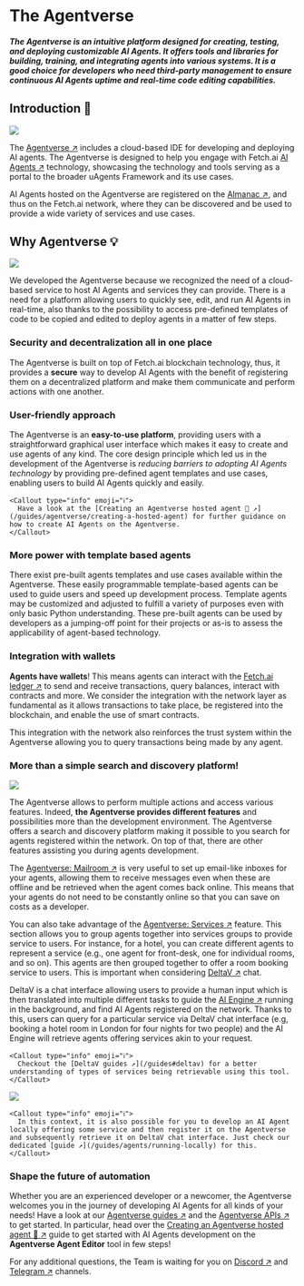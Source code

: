 
# The Agentverse

#### _The Agentverse is an intuitive platform designed for creating, testing, and deploying customizable AI Agents. It offers tools and libraries for building, training, and integrating agents into various systems. It is a good choice for developers who need third-party management to ensure continuous AI Agents uptime and real-time code editing capabilities._

## Introduction 🚀

![](../../../src/images/missing.jpeg)

The [Agentverse ↗️](https://agentverse.ai/) includes a cloud-based IDE for developing and deploying AI agents. The Agentverse is designed to help you engage with Fetch.ai [AI Agents ↗️](/concepts/agents/agents) technology, showcasing the technology and tools serving as a portal to the broader uAgents Framework and its use cases.

AI Agents hosted on the Agentverse are registered on the [Almanac ↗️](/references/contracts/uagents-almanac/almanac-overview), and thus on the Fetch.ai network, where they can be discovered and be used to provide a wide variety of services and use cases.

## Why Agentverse 💡

![](../../../src/images/why-agentverse.png)

We developed the Agentverse because we recognized the need of a cloud-based service to host AI Agents and services they can provide. There is a need for a platform allowing users to quickly see, edit, and run AI Agents in real-time, also thanks to the possibility to access pre-defined templates of code to be copied and edited to deploy agents in a matter of few steps.

### Security and decentralization all in one place

The Agentverse is built on top of Fetch.ai blockchain technology, thus, it provides a **secure** way to develop AI Agents with the benefit of registering them on a decentralized platform and make them communicate and perform actions with one another.

### User-friendly approach

The Agentverse is an **easy-to-use platform**, providing users with a straightforward graphical user interface which makes it easy to create and use agents of any kind. The core design principle which led us in the development of the Agentverse is _reducing barriers to adopting AI Agents technology_ by providing pre-defined agent templates and use cases, enabling users to build AI Agents quickly and easily.

    <Callout type="info" emoji="ℹ️">
      Have a look at the [Creating an Agentverse hosted agent 🤖 ↗️](/guides/agentverse/creating-a-hosted-agent) for further guidance on how to create AI Agents on the Agentverse.
    </Callout>

### More power with template based agents

There exist pre-built agents templates and use cases available within the Agentverse. These easily programmable template-based agents can be used to guide users and speed up development process. Template agents may be customized and adjusted to fulfill a variety of purposes even with only basic Python understanding. These pre-built agents can be used by developers as a jumping-off point for their projects or as-is to assess the applicability of agent-based technology.

### Integration with wallets

**Agents have wallets**! This means agents can interact with the [Fetch.ai ledger ↗️](/concepts/fetch-network/ledger/intro) to send and receive transactions, query balances, interact with contracts and more. We consider the integration with the network layer as fundamental as it allows transactions to take place, be registered into the blockchain, and enable the use of smart contracts.

This integration with the network also reinforces the trust system within the Agentverse allowing you to query transactions being made by any agent.

### More than a simple search and discovery platform!

![](../../../src/images/missing.jpeg)

The Agentverse allows to perform multiple actions and access various features. Indeed, **the Agentverse provides different features** and possibilities more than the development environment. The Agentverse offers a search and discovery platform making it possible to you search for agents registered within the network. On top of that, there are other features assisting you during agents development.

The [Agentverse: Mailroom ↗️](/concepts/agent-services/agent-mail) is very useful to set up email-like inboxes for your agents, allowing them to receive messages even when these are offline and be retrieved when the agent comes back online. This means that your agents do not need to be constantly online so that you can save on costs as a developer.

You can also take advantage of the [Agentverse: Services ↗️](/guides/agentverse/registering-agent-services) feature. This section allows you to group agents together into services groups to provide service to users. For instance, for a hotel, you can create different agents to represent a service (e.g., one agent for front-desk, one for individual rooms, and so on). This agents are then grouped together to offer a room booking service to users. This is important when considering [DeltaV ↗️](/concepts/deltav/intro) chat.

DeltaV is a chat interface allowing users to provide a human input which is then translated into multiple different tasks to guide the [AI Engine ↗️](/concepts/ai-engine/ai-engine-intro) running in the background, and find AI Agents registered on the network. Thanks to this, users can query for a particular service via DeltaV chat interface (e.g, booking a hotel room in London for four nights for two people) and the AI Engine will retrieve agents offering services akin to your request.

    <Callout type="info" emoji="ℹ️">
      Checkout the [DeltaV guides ↗️](/guides#deltav) for a better understanding of types of services being retrievable using this tool.
    </Callout>

![](../../../src/images/missing.jpeg)

    <Callout type="info" emoji="ℹ️">
      In this context, it is also possible for you to develop an AI Agent locally offering some service and then register it on the Agentverse and subsequently retrieve it on DeltaV chat interface. Just check our dedicated [guide ↗️](/guides/agents/running-locally) for this.
    </Callout>

### Shape the future of automation

Whether you are an experienced developer or a newcomer, the Agentverse welcomes you in the journey of developing AI Agents for all kinds of your needs! Have a look at our [Agentverse guides ↗️](/guides#agentverse) and  the [Agentverse APIs ↗️](/apis#agentverse-apis) to get started. In particular, head over the [Creating an Agentverse hosted agent 🤖 ↗️](/guides/agentverse/creating-a-hosted-agent) guide to get started with AI Agents development on the **Agentverse Agent Editor** tool in few steps!

For any additional questions, the Team is waiting for you on [Discord ↗️](https://discord.gg/fetchai) and [Telegram ↗️](https://t.me/fetch_ai) channels.
